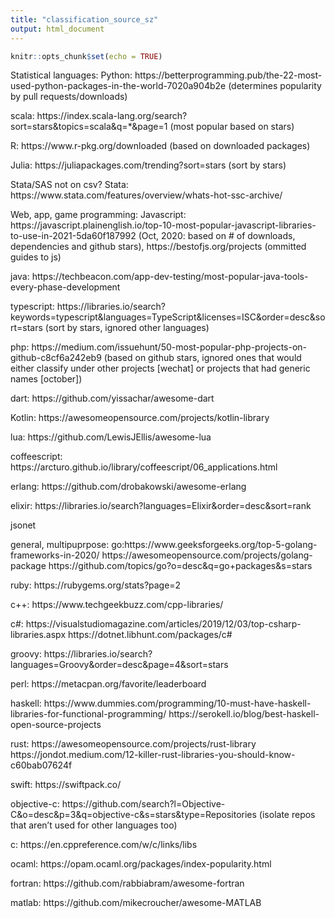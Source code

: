 ```yaml
---
title: "classification_source_sz"
output: html_document
---
```


```r
knitr::opts_chunk$set(echo = TRUE)
```

Statistical languages:
Python: https://betterprogramming.pub/the-22-most-used-python-packages-in-the-world-7020a904b2e (determines popularity by pull requests/downloads)

scala: https://index.scala-lang.org/search?sort=stars&topics=scala&q=*&page=1 (most popular based on stars)

R: https://www.r-pkg.org/downloaded (based on downloaded packages)

Julia: https://juliapackages.com/trending?sort=stars (sort by stars)

Stata/SAS not on csv?
Stata: https://www.stata.com/features/overview/whats-hot-ssc-archive/



Web, app, game programming:
Javascript: https://javascript.plainenglish.io/top-10-most-popular-javascript-libraries-to-use-in-2021-5da60f187992 (Oct, 2020: based on # of downloads, dependencies and github stars), https://bestofjs.org/projects (ommitted guides to js)

java: https://techbeacon.com/app-dev-testing/most-popular-java-tools-every-phase-development

typescript: https://libraries.io/search?keywords=typescript&languages=TypeScript&licenses=ISC&order=desc&sort=stars (sort by stars, ignored other languages)

php: https://medium.com/issuehunt/50-most-popular-php-projects-on-github-c8cf6a242eb9 (based on github stars, ignored ones that would either classify under other projects [wechat] or projects that had generic names [october])

dart: https://github.com/yissachar/awesome-dart

Kotlin: https://awesomeopensource.com/projects/kotlin-library

lua: https://github.com/LewisJEllis/awesome-lua

coffeescript: https://arcturo.github.io/library/coffeescript/06_applications.html

erlang: https://github.com/drobakowski/awesome-erlang

elixir: https://libraries.io/search?languages=Elixir&order=desc&sort=rank

jsonet

general, multipuprpose:
go:https://www.geeksforgeeks.org/top-5-golang-frameworks-in-2020/
https://awesomeopensource.com/projects/golang-package
https://github.com/topics/go?o=desc&q=go+packages&s=stars

ruby: https://rubygems.org/stats?page=2

c++: https://www.techgeekbuzz.com/cpp-libraries/

c#: https://visualstudiomagazine.com/articles/2019/12/03/top-csharp-libraries.aspx
https://dotnet.libhunt.com/packages/c#

groovy: https://libraries.io/search?languages=Groovy&order=desc&page=4&sort=stars

perl: https://metacpan.org/favorite/leaderboard

haskell: https://www.dummies.com/programming/10-must-have-haskell-libraries-for-functional-programming/
https://serokell.io/blog/best-haskell-open-source-projects

rust: https://awesomeopensource.com/projects/rust-library
https://jondot.medium.com/12-killer-rust-libraries-you-should-know-c60bab07624f

swift: https://swiftpack.co/

objective-c: https://github.com/search?l=Objective-C&o=desc&p=3&q=objective-c&s=stars&type=Repositories (isolate repos that aren't used for other languages too)

c: https://en.cppreference.com/w/c/links/libs

ocaml: https://opam.ocaml.org/packages/index-popularity.html

fortran: https://github.com/rabbiabram/awesome-fortran

matlab: https://github.com/mikecroucher/awesome-MATLAB
